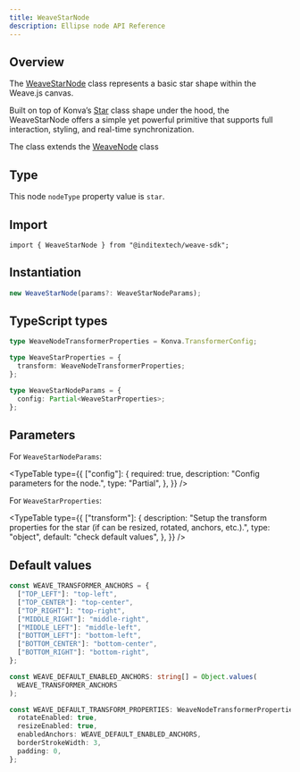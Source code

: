 ```yaml
---
title: WeaveStarNode
description: Ellipse node API Reference
---
```



## Overview

The [WeaveStarNode](https://github.com/InditexTech/weavejs/blob/main/code/packages/sdk/src/nodes/star/star.ts)
class represents a basic star shape within the Weave.js canvas.

Built on top of Konva’s [Star](https://konvajs.org/api/Konva.Star.html) class shape under the hood, the WeaveStarNode
offers a simple yet powerful primitive that supports full interaction, styling, and real-time synchronization.

The class extends the [WeaveNode](/docs/sdk/api-reference/nodes/node) class

## Type

This node `nodeType` property value is `star`.

## Import

```shell
import { WeaveStarNode } from "@inditextech/weave-sdk";
```

## Instantiation

```ts
new WeaveStarNode(params?: WeaveStarNodeParams);
```

## TypeScript types

```ts
type WeaveNodeTransformerProperties = Konva.TransformerConfig;

type WeaveStarProperties = {
  transform: WeaveNodeTransformerProperties;
};

type WeaveStarNodeParams = {
  config: Partial<WeaveStarProperties>;
};
```

## Parameters

For `WeaveStarNodeParams`:

<TypeTable
  type={{
    ["config"]: {
      required: true,
      description: "Config parameters for the node.",
      type: "Partial<WeaveStarProperties>",
    },
  }}
/>

For `WeaveStarProperties`:

<TypeTable
  type={{
    ["transform"]: {
      description:
        "Setup the transform properties for the star (if can be resized, rotated, anchors, etc.).",
      type: "object",
      default: "check default values",
    },
  }}
/>

## Default values

```ts
const WEAVE_TRANSFORMER_ANCHORS = {
  ["TOP_LEFT"]: "top-left",
  ["TOP_CENTER"]: "top-center",
  ["TOP_RIGHT"]: "top-right",
  ["MIDDLE_RIGHT"]: "middle-right",
  ["MIDDLE_LEFT"]: "middle-left",
  ["BOTTOM_LEFT"]: "bottom-left",
  ["BOTTOM_CENTER"]: "bottom-center",
  ["BOTTOM_RIGHT"]: "bottom-right",
};

const WEAVE_DEFAULT_ENABLED_ANCHORS: string[] = Object.values(
  WEAVE_TRANSFORMER_ANCHORS
);

const WEAVE_DEFAULT_TRANSFORM_PROPERTIES: WeaveNodeTransformerProperties = {
  rotateEnabled: true,
  resizeEnabled: true,
  enabledAnchors: WEAVE_DEFAULT_ENABLED_ANCHORS,
  borderStrokeWidth: 3,
  padding: 0,
};
```
